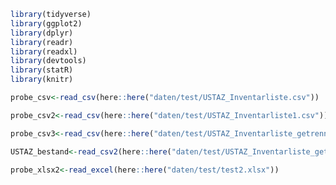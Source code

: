```r
library(tidyverse)
library(ggplot2)
library(dplyr)
library(readr)
library(readxl)
library(devtools)
library(statR)
library(knitr)
```

```r
probe_csv<-read_csv(here::here("daten/test/USTAZ_Inventarliste.csv"))

probe_csv2<-read_csv(here::here("daten/test/USTAZ_Inventarliste1.csv"))

probe_csv3<-read_csv(here::here("daten/test/USTAZ_Inventarliste_getrennt.csv"))

USTAZ_bestand<-read_csv2(here::here("daten/test/USTAZ_Inventarliste_getrennt.csv"))
```

```r
probe_xlsx2<-read_excel(here::here("daten/test/test2.xlsx"))
```
